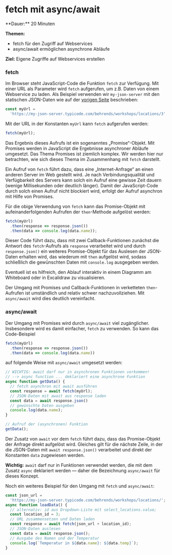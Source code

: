 
# fetch mit async/await

<Callout>
  **Dauer:** 20 Minuten

  **Themen:**
  - fetch für den Zugriff auf Webservices
  - async/await ermöglichen asynchrone Abläufe

  **Ziel:** Eigene Zugriffe auf Webservices erstellen
</Callout>

### fetch

Im Browser steht JavaScript-Code die Funktion `fetch` zur 
Verfügung. Mit einer URL als Parameter wird `fetch` aufgerufen,
um z.B. Daten von einem Webservice zu laden. Als Beispiel
verwenden wir `my-json-server` mit den statischen JSON-Daten wie
auf der [vorigen Seite](/web-prog/JavaScript3/json) beschrieben:

```javascript
const myUrl =
  'https://my-json-server.typicode.com/behrends/workshops/locations/3';
```

Mit der URL in der Konstanten `myUrl` kann `fetch` aufgerufen 
werden:

```javascript
fetch(myUrl);
```

Das Ergebnis dieses Aufrufs ist ein sogenanntes „Promise“-Objekt.
Mit Promises werden in JavaScript die Ergebnisse asynchroner Abläufe 
umgesetzt. Das Thema Promises ist ziemlich komplex. Wir werden hier
nur betrachten, wie sich dieses Thema im Zusammenhang mit `fetch`
darstellt.

Ein Aufruf von `fetch` führt dazu, dass eine „Internet-Anfrage“ an
einen anderen Server im Web gestellt wird. Je nach Verbindungsqualität
und Verfügbarkeit des Servers kann solch ein Aufruf eine gewisse Zeit 
dauern (wenige Millisekunden oder deutlich länger). Damit der 
JavaScript-Code durch solch einen Aufruf nicht blockiert wird, erfolgt 
der Aufruf asynchron mit Hilfe von Promises. 

Für die obige Verwendung von `fetch` kann das Promise-Objekt mit 
aufeinanderfolgenden Aufrufen der `then`-Methode aufgelöst werden:

```javascript
fetch(myUrl)
  .then(response => response.json())
  .then(data => console.log(data.name));
```

Dieser Code führt dazu, dass mit zwei Callback-Funktionen zunächst
die Antwort des `fetch`-Aufrufs als `response` verarbeitet wird und
durch `response.json()` ein weiteres Promise-Objekt für das Auslesen
der JSON-Daten erhalten wird, das wiederum mit `then` aufgelöst wird,
sodass schließlich die gewünschten Daten mit `console.log` ausgegeben
werden.

<Callout type="info">
Eventuell ist es hilfreich, den Ablauf interaktiv in einem
Diagramm am Whiteboard oder in Excalidraw zu visualisieren.
</Callout>

Der Umgang mit Promises und Callback-Funktionen in verketteten
`then`-Aufrufen ist umständlich und relativ schwer nachzuvollziehen.
Mit `async/await` wird dies deutlich vereinfacht.

### async/await

Der Umgang mit Promises wird durch `async/await` viel zugänglicher.
Insbesondere wird es damit einfacher, `fetch` zu verwenden.
So kann das Code-Beispiel

```javascript
fetch(myUrl)
  .then(response => response.json())
  .then(data => console.log(data.name))
```

auf folgende Weise mit `async/await` umgesetzt werden:

```javascript
// WICHTIG: await darf nur in asynchronen Funktionen vorkommen!
// --> async function ... deklariert eine asynchrone Funktion
async function getData() {
  // fetch asynchron mit await ausführen
  const response = await fetch(myUrl);
  // JSON-Daten mit await aus response laden
  const data = await response.json()
  // gewünschte Daten ausgeben
  console.log(data.name);
}

// Aufruf der (asynchronen) Funktion
getData();
```

Der Zusatz von `await` vor dem `fetch` führt dazu, dass das 
Promise-Objekt der Anfrage direkt aufgelöst wird. Gleiches 
gilt für die nächste Zeile, in der die JSON-Daten mit 
`await response.json()` verarbeitet und direkt der Konstanten
`data` zugewiesen werden.

**Wichtig:** `await` darf nur in Funktionen verwendet werden, 
die mit dem Zusatz `async` deklariert werden &mdash; daher
die Bezeichnung `async/await` für dieses Konzept.

Noch ein weiteres Beispiel für den Umgang mit `fetch` und
`async/await`:

```javascript
const json_url =
  'https://my-json-server.typicode.com/behrends/workshops/locations/';
async function loadData() {
  // alternativ: id aus Dropdown-Liste mit select_locations.value;
  const location_id = 3;
  // URL zusammensetzen und Daten laden
  const response = await fetch(json_url + location_id);
  // JSON-Daten auslesen
  const data = await response.json();
  // Ausgabe des Namen und der Temperatur
  console.log(`Temperatur in ${data.name}: ${data.temp}`);
}
```
